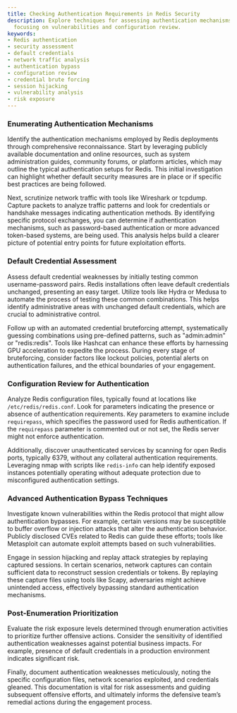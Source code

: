 ```yaml
---
title: Checking Authentication Requirements in Redis Security
description: Explore techniques for assessing authentication mechanisms in Redis,
  focusing on vulnerabilities and configuration review.
keywords:
- Redis authentication
- security assessment
- default credentials
- network traffic analysis
- authentication bypass
- configuration review
- credential brute forcing
- session hijacking
- vulnerability analysis
- risk exposure
---
```


### Enumerating Authentication Mechanisms

Identify the authentication mechanisms employed by Redis deployments through comprehensive reconnaissance. Start by leveraging publicly available documentation and online resources, such as system administration guides, community forums, or platform articles, which may outline the typical authentication setups for Redis. This initial investigation can highlight whether default security measures are in place or if specific best practices are being followed.

Next, scrutinize network traffic with tools like Wireshark or tcpdump. Capture packets to analyze traffic patterns and look for credentials or handshake messages indicating authentication methods. By identifying specific protocol exchanges, you can determine if authentication mechanisms, such as password-based authentication or more advanced token-based systems, are being used. This analysis helps build a clearer picture of potential entry points for future exploitation efforts.

### Default Credential Assessment

Assess default credential weaknesses by initially testing common username-password pairs. Redis installations often leave default credentials unchanged, presenting an easy target. Utilize tools like Hydra or Medusa to automate the process of testing these common combinations. This helps identify administrative areas with unchanged default credentials, which are crucial to administrative control.

Follow up with an automated credential bruteforcing attempt, systematically guessing combinations using pre-defined patterns, such as "admin:admin" or "redis:redis". Tools like Hashcat can enhance these efforts by harnessing GPU acceleration to expedite the process. During every stage of bruteforcing, consider factors like lockout policies, potential alerts on authentication failures, and the ethical boundaries of your engagement.

### Configuration Review for Authentication

Analyze Redis configuration files, typically found at locations like `/etc/redis/redis.conf`. Look for parameters indicating the presence or absence of authentication requirements. Key parameters to examine include `requirepass`, which specifies the password used for Redis authentication. If the `requirepass` parameter is commented out or not set, the Redis server might not enforce authentication.

Additionally, discover unauthenticated services by scanning for open Redis ports, typically 6379, without any collateral authentication requirements. Leveraging nmap with scripts like `redis-info` can help identify exposed instances potentially operating without adequate protection due to misconfigured authentication settings.

### Advanced Authentication Bypass Techniques

Investigate known vulnerabilities within the Redis protocol that might allow authentication bypasses. For example, certain versions may be susceptible to buffer overflow or injection attacks that alter the authentication behavior. Publicly disclosed CVEs related to Redis can guide these efforts; tools like Metasploit can automate exploit attempts based on such vulnerabilities.

Engage in session hijacking and replay attack strategies by replaying captured sessions. In certain scenarios, network captures can contain sufficient data to reconstruct session credentials or tokens. By replaying these capture files using tools like Scapy, adversaries might achieve unintended access, effectively bypassing standard authentication mechanisms.

### Post-Enumeration Prioritization

Evaluate the risk exposure levels determined through enumeration activities to prioritize further offensive actions. Consider the sensitivity of identified authentication weaknesses against potential business impacts. For example, presence of default credentials in a production environment indicates significant risk.

Finally, document authentication weaknesses meticulously, noting the specific configuration files, network scenarios exploited, and credentials gleaned. This documentation is vital for risk assessments and guiding subsequent offensive efforts, and ultimately informs the defensive team’s remedial actions during the engagement process.